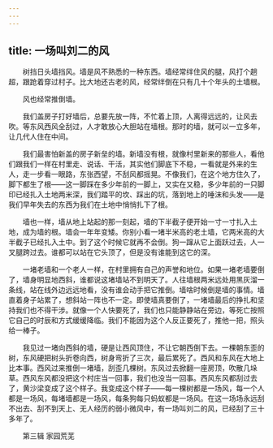 ```yaml
---
---
---
```

title: 一场叫刘二的风
---




　　树挡日头墙挡风。墙是风不熟悉的一种东西。墙经常绊住风的腿，风打个趟超，跟跄着穿过村子。比大地还古老的风，经常绊倒在只有几十个年头的土墙根。

　　风也经常推倒墙。

　　我们盖房子打好墙后，总要先放一阵，不忙着上顶，人离得远远的，让风去吹。等东风西风全刮过，人才敢放心大胆站在墙根。那时的墙，就可以一立多年，让几代人住在中间。

　　我们最害怕新盖的房子新垒的墙。新墙没有根，就像村里新来的那些人，看他们跟我们一样在村里走、说话、干活，其实他们脚底下不稳，一看就是外来的生人，走一步看一眼路，东张西望，不刮风都摇晃。不像我们，在这个地方住久了，脚下都生了根——这一脚踩在多少年前的一脚上，又实在又稳，多少年前的一只脚印已经扎入土地两米深，我们踏平的坎、踩出的坑，落到地上的唾沫和头发——是我们早年失去的东西为我们在土地中悄悄扎下了根。

　　墙也一样，墙从地上站起的那一刻起，墙的下半截子便开始一寸一寸扎入土地，成为墙的根。墙会一年年变矮。你别小看一堵半米高的老土墙，它两米高的大半截子已经扎入土中。到了这个时候它就再不会倒。狗一蹿从它上面跃过去，人一叉腿跨过去。谁都可以站在它头顶了，但是没有谁能到这它的深。

　　一堵老墙和一个老人一样，在村里拥有自己的声誉和地位。如果一堵老墙要倒了，墙身明显地西斜，谁都说这堵墙站不到明天了。人往墙根两米远处用黑灰溜一条线，站在线外边远远地看，没有谁会动手把它推倒。墙啥时候倒是墙的事情。墙直着身子站累了，想斜站一阵也不一定。即使墙真要倒了，一堵墙最后的挣扎和坚持我们也不得干涉。就像一个人快要死了，我们也只能静静站在旁边，等死亡按照它自己的时辰和方式缓缓降临。我们不能因为这个人反正要死了，推他一把，照头给一棒子。

　　我见过一堵向西斜的墙，硬是让西风顶住，不让它朝西倒下去。一棵朝东歪的树，东风硬把树头折卷向西，树身弯折了三次，最后累死了。西风和东风在大地上比本事。西风过来推倒一堵墙，刮歪几棵树。东风过去掀翻一座房顶，吹散几垛草。西风东风都没把这个村庄当一回事，我们也没当一回事。西风东风都刮过去了，黄沙梁变成了这个样子。我变成这个样子——每一棵树都是一场风，每一个人都是一场风，每堵墙都是一场风，每条狗每只蚂蚁都是一场风。在这一场场永远刮不出去、刮不到天上、无人经历的弱小微风中，有一场叫刘二的风，已经刮了三十多年了。

　　第三辑 家园荒芜